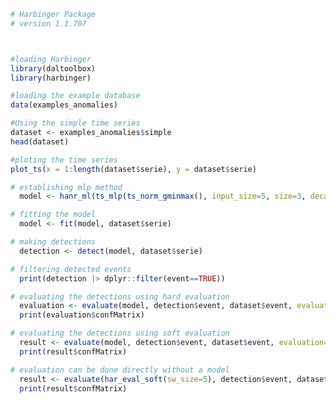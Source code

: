 ```r
# Harbinger Package
# version 1.1.707



#loading Harbinger
library(daltoolbox)
library(harbinger) 
```

```r
#loading the example database
data(examples_anomalies)
```

```r
#Using the simple time series 
dataset <- examples_anomalies$simple
head(dataset)
```

```r
#ploting the time series
plot_ts(x = 1:length(dataset$serie), y = dataset$serie)
```

```r
# establishing mlp method 
  model <- hanr_ml(ts_mlp(ts_norm_gminmax(), input_size=5, size=3, decay=0))
```

```r
# fitting the model
  model <- fit(model, dataset$serie)
```

```r
# making detections 
  detection <- detect(model, dataset$serie)
```

```r
# filtering detected events
  print(detection |> dplyr::filter(event==TRUE))
```

```r
# evaluating the detections using hard evaluation
  evaluation <- evaluate(model, detection$event, dataset$event, evaluation=har_eval())
  print(evaluation$confMatrix)
```

```r
# evaluating the detections using soft evaluation
  result <- evaluate(model, detection$event, dataset$event, evaluation=har_eval_soft(sw_size=5))
  print(result$confMatrix)
```

```r
# evaluation can be done directly without a model 
  result <- evaluate(har_eval_soft(sw_size=5), detection$event, dataset$event)
  print(result$confMatrix)
```

